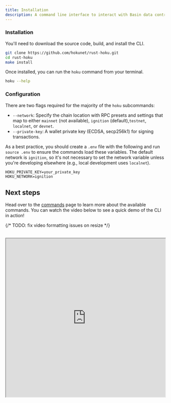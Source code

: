 ```yaml
---
title: Installation
description: A command line interface to interact with Basin data contracts and accounts.
---
```



<Steps>

### Installation

You'll need to download the source code, build, and install the CLI.

```sh
git clone https://github.com/hokunet/rust-hoku.git
cd rust-hoku
make install
```

Once installed, you can run the `hoku` command from your terminal.

```sh
hoku --help
```

### Configuration

There are two flags required for the majority of the `hoku` subcommands:

- `--network`: Specify the chain location with RPC presets and settings that map to either `mainnet`
  (not available), `ignition` (default),`testnet`, `localnet`, or `devnet`.
- `--private-key`: A wallet private key (ECDSA, secp256k1) for signing transactions.

As a best practice, you should create a `.env` file with the following and run `source .env` to
ensure the commands load these variables. The default network is `ignition`, so it's not necessary
to set the network variable unless you're developing elsewhere (e.g., local development uses
`localnet`).

```txt filename=".env"
HOKU_PRIVATE_KEY=your_private_key
HOKU_NETWORK=ignition
```

</Steps>

## Next steps

Head over to the [commands](/basin/cli/commands) page to learn more about the available commands.
You can watch the video below to see a quick demo of the CLI in action!

{/* TODO: fix video formatting issues on resize */}

<div className="w-full">
  <br />
  <iframe
    className="w-full aspect-video"
    width="100%"
    height="500px"
    title="Basin CLI"
    src="https://drive.google.com/file/d/1_O3dwQsDrxarZcecwWhcbPEIgGKBR7Lk/preview"
    allow="accelerometer; autoplay; clipboard-write; encrypted-media; gyroscope; picture-in-picture"
    allowFullScreen
  />
</div>
